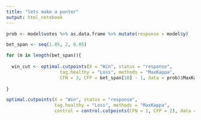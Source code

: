 ```yaml
---
title: "lets make a punter"
output: html_notebook
---
```




```r
prob <- model$votes %>% as.data.frame %>% mutate(response = model$y)

bet_span <- seq(1.05, 2, 0.05)

for (m in length(bet_span)){
  
  win_cut <- optimal.cutpoints(X = "Win", status = "response", 
                    tag.healthy = "Loss", methods = "MaxKappa",
                    CFN = 3, CFP = bet_span[10] - 1, data = prob)$MaxKappa$Global$optimal.cutoff$cutoff
  
}

optimal.cutpoints(X = "Win", status = "response", 
                  tag.healthy = "Loss", methods = "MaxKappa", 
                  control = control.cutpoints(CFN = 1, CFP = 2), data = prob)


```


